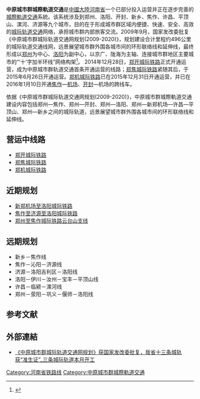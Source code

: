 {{河南未來建設}}
{{Infobox public transit
|system_name=中原城市群城際铁路
|banner_color=blue
|sec_banner_color=
|third_banner_color=
|logo_filename=
|image_width=150px
|logo_bgcolor=
|logo_note=
|code_name=
|locale={{CHNML}}[[中原城市群|中原城市群]]
|service_type=[[城際铁路|城際铁路]]
|network=
|lines=13条
|operation_lines=3条
|in_construction_lines=2条
|project_start_lines=
|planning_lines=10条
|character=[[铁路|铁路]]
|other_systems=
|system_length=
|length_in_operation=
|total_length=1049.7[[公里|公里]]
|fleet_size=8节
|track_gauge= {{standard gauge}}（[[標準軌|標準軌]]）
|begin_operation=
|operator=
|hq=
|website=
}}
'''中原城市群城際軌道交通'''是[[中國大陸|中國大陸]][[河南省|河南省]]一个已部分投入运营并正在逐步完善的[[城際軌道交通|城際軌道交通]]系統。该系统涉及到郑州、洛阳、开封、新乡、焦作、许昌、平顶山、漯河、济源等九个城市，目的在于形成城市群区域内便捷、快速、安全、高效的[[城际轨道交通|城际轨道交通]]网络，承担城市群内部旅客交流。2009年9月，国家发改委批复《中原城市群城际轨道交通网规划(2009-2020)》，规划建设合计里程约496公里的城际轨道交通线网，远景展望城市群外围各城市间的环形联络线和延伸线，最终形成以[[郑州市|郑州]]为中心、[[洛阳市|洛阳]]为副中心，以京广、陇海为主轴、连接城市群地区主要城市的“‘十’字加半环线”网络构架<ref>{{cite web|url = http://www.ndrc.gov.cn/fzgggz/nyjt/zhdt/201008/t20100813_366096.html|publisher = 国家发改委基础产业司网站|date = 2010-08-13|accessdate = 2015-08-28|language = zh-hans|archiveurl = https://web.archive.org/web/20160304104310/http://www.ndrc.gov.cn/fzgggz/nyjt/zhdt/201008/t20100813_366096.html|title = 中原城市群城际轨道交通网规划(2009-2020)通过批准|archive-date = 2016-03-04|dead-url = yes}}</ref>。
2014年12月28日，[[郑开城际铁路|郑开城际铁路]]正式开通运营，成为中原城市群轨道交通首条开通运营的线路；[[郑焦城际铁路|郑焦城际铁路]]紧随其后，于2015年6月26日开通运营。[[郑许城际铁路|郑机城际铁路]]已在2015年12月31日开通运营，并已在2016年1月10日开通[[焦作站|焦作]]—[[新郑机场站|机场]]、[[宋城路站|开封]]—机场的跨线车。

依据《中原城市群城际轨道交通网规划(2009-2020)》，中原城市群城際軌道交通建设内容包括郑州—焦作、郑州—开封、郑州—洛阳、郑州—新郑机场—许昌—平顶山、郑州—新乡之间的城际轨道，远景展望城市群外围各城市间的环形联络线和延伸线。

== 营运中线路 ==
*[[郑开城际铁路|郑开城际铁路]]
*[[郑焦城际铁路|郑焦城际铁路]]
*[[郑机城际铁路|郑机城际铁路]]

== 近期规划 ==
*[[郑洛城际铁路|新郑机场至洛阳城际铁路]]
*[[焦洛城际铁路|焦作至济源至洛阳城际铁路]]
*[[郑焦城际铁路|郑州至焦作城际铁路云台山支线]]

== 远期规划 ==
*新乡－焦作线
*焦作－沁阳－济源线
*济源－洛阳吉利区－洛阳线
*洛阳－伊川－汝州－宝丰－平顶山线
*许昌－临颍－漯河线
*郑州－荥阳－巩义－偃师－洛阳线
== 参考文献 ==
{{reflist}}
==外部連結==
*[https://web.archive.org/web/20160304193823/http://news.xinmin.cn/rollnews/2010/01/24/3438974.html 《中原城市群城际轨道交通网规划》获国家发改委批复，我省十三条城轨获“准生证”_三条城际轨道本月开工]
{{中原城市群城際軌道交通}}
{{郑州市公共交通网络}}
{{中国高速铁路}}
{{中华人民共和国的市郊铁路}}
[[Category:河南省铁路线|Category:河南省铁路线]]
[[Category:中原城市群城際軌道交通|Category:中原城市群城際軌道交通]]
